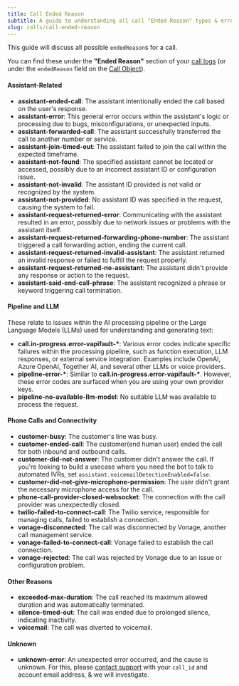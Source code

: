 ```yaml
---
title: Call Ended Reason
subtitle: A guide to understanding all call "Ended Reason" types & errors.
slug: calls/call-ended-reason
---
```



This guide will discuss all possible `endedReason`s for a call.

You can find these under the **"Ended Reason"** section of your [call
logs](https://dashboard.vapi.ai/calls) (or under the `endedReason` field on the [Call
Object](/api-reference/calls/get-call)).

#### **Assistant-Related**

- **assistant-ended-call**: The assistant intentionally ended the call based on the user's response.
- **assistant-error**: This general error occurs within the assistant's logic or processing due to bugs, misconfigurations, or unexpected inputs.
- **assistant-forwarded-call**: The assistant successfully transferred the call to another number or service.
- **assistant-join-timed-out**: The assistant failed to join the call within the expected timeframe.
- **assistant-not-found**: The specified assistant cannot be located or accessed, possibly due to an incorrect assistant ID or configuration issue.
- **assistant-not-invalid**: The assistant ID provided is not valid or recognized by the system.
- **assistant-not-provided**: No assistant ID was specified in the request, causing the system to fail.
- **assistant-request-returned-error**: Communicating with the assistant resulted in an error, possibly due to network issues or problems with the assistant itself.
- **assistant-request-returned-forwarding-phone-number**: The assistant triggered a call forwarding action, ending the current call.
- **assistant-request-returned-invalid-assistant**: The assistant returned an invalid response or failed to fulfill the request properly.
- **assistant-request-returned-no-assistant**: The assistant didn't provide any response or action to the request.
- **assistant-said-end-call-phrase**: The assistant recognized a phrase or keyword triggering call termination.

#### **Pipeline and LLM**

These relate to issues within the AI processing pipeline or the Large Language Models (LLMs) used for understanding and generating text:

- **call.in-progress.error-vapifault-\***: Various error codes indicate specific failures within the processing pipeline, such as function execution, LLM responses, or external service integration. Examples include OpenAI, Azure OpenAI, Together AI, and several other LLMs or voice providers.
- **pipeline-error-\***: Similar to **call.in-progress.error-vapifault-\***. However, these error codes are surfaced when you are using your own provider keys.
- **pipeline-no-available-llm-model**: No suitable LLM was available to process the request.

#### **Phone Calls and Connectivity**

- **customer-busy**: The customer's line was busy.
- **customer-ended-call**: The customer(end human user) ended the call for both inbound and outbound calls.
- **customer-did-not-answer**: The customer didn't answer the call. If you're looking to build a usecase where you need the bot to talk to automated IVRs, set `assistant.voicemailDetectionEnabled=false`.
- **customer-did-not-give-microphone-permission**: The user didn't grant the necessary microphone access for the call.
- **phone-call-provider-closed-websocket**: The connection with the call provider was unexpectedly closed.
- **twilio-failed-to-connect-call**: The Twilio service, responsible for managing calls, failed to establish a connection.
- **vonage-disconnected**: The call was disconnected by Vonage, another call management service.
- **vonage-failed-to-connect-call**: Vonage failed to establish the call connection.
- **vonage-rejected**: The call was rejected by Vonage due to an issue or configuration problem.

#### **Other Reasons**

- **exceeded-max-duration**: The call reached its maximum allowed duration and was automatically terminated.
- **silence-timed-out**: The call was ended due to prolonged silence, indicating inactivity.
- **voicemail**: The call was diverted to voicemail.

#### **Unknown**

- **unknown-error**: An unexpected error occurred, and the cause is unknown. For this, please [contact support](/support) with your `call_id` and account email address, & we will investigate.
